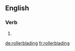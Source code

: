 ==English==

===Verb===
{{head|en}}

# {{present participle of|rollerblade|lang=en}}

[[de:rollerblading]]
[[fr:rollerblading]]